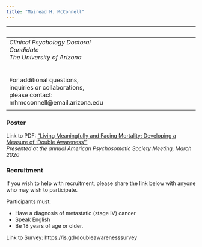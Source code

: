 ```yaml
---
title: "Mairead H. McConnell"
---
```

|                     &nbsp;       |      &nbsp;         |                    &nbsp;                     |
|--------------------------------------------------------------------|-------------------------------------------------------------------------|
| _Clinical Psychology Doctoral Candidate_ <br> _The University of Arizona_   <br><br><br> For additional questions, inquiries or collaborations, please contact:  mhmcconnell@email.arizona.edu | &nbsp; |  ![](/MaireadMcConnell_headshot.jpg){width=200px} |
|   |  |  |

### Poster
Link to PDF: ["Living Meaningfully and Facing Mortality: Developing a Measure of 'Double Awareness'"](/APS-2020-poster_McConnell.pdf)<br> 
_Presented at the annual American Psychosomatic Society Meeting, March 2020_


### Recruitment
If you wish to help with recruitment, please share the link below with anyone who may wish to participate. 

Participants must: 
<ul><li>Have a diagnosis of metastatic (stage IV) cancer</li> 
<li>Speak English</li>
<li>Be 18 years of age or older.</li></ul>
 
Link to Survey: https://is.gd/doubleawarenesssurvey

